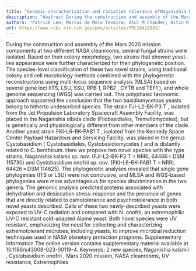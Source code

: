 ```yaml
---
title: "Genomic characterization and radiation tolerance ofNaganishia kalamiisp. nov. andCystobasidium onofriisp. nov. from Mars 2020 mission assembly facilities"
description: "Abstract During the construction and assembly of the Mars 2020 mission components at two different NASA cleanrooms, several fungal strains were isolated. Based on their colony morphology, two strains ..."
authors: "Patrick Leo; Marcus de Melo Texeira; Atul M Chander; Nitin K Singh; Anna C Simpson; Andrey Yurkov; Fathi Karouia; Jason E Stajich; Christopher E Mason; Kasthuri Venkateswaran"
url: https://www.ncbi.nlm.nih.gov/pmc/articles/PMC10422843/
---
```


During the construction and assembly of the Mars 2020 mission components at two different NASA cleanrooms, several fungal strains were isolated. Based on their colony morphology, two strains that showed yeast-like appearance were further characterized for their phylogenetic position. The species-level classification of these two novel strains, using traditional colony and cell morphology methods combined with the phylogenetic reconstructions using multi-locus sequence analysis (MLSA) based on several gene loci (ITS, LSU, SSU, RPB 1, RPB2 , CYTB and TEF1 ), and whole genome sequencing (WGS) was carried out. This polyphasic taxonomic approach supported the conclusion that the two basidiomycetous yeasts belong to hitherto undescribed species. The strain FJI-L2-BK-P3 T , isolated from the Jet Propulsion Laboratory Spacecraft Assembly Facility, was placed in the Naganishia albida clade (Filobasidiales, Tremellomycetes), but is genetically and physiologically different from other members of the clade. Another yeast strain FKI-L6-BK-PAB1 T , isolated from the Kennedy Space Center Payload Hazardous and Servicing Facility, was placed in the genus Cystobasidium ( Cystobasidiales, Cystobasidiomycetes ) and is distantly related to C. benthicum. Here we propose two novel species with the type strains, Naganishia kalamii sp. nov. (FJI-L2-BK-P3 T = NRRL 64466 = DSM 115730) and Cystobasidium onofrii sp. nov. (FKI-L6-BK-PAB1 T = NRRL 64426 = DSM 114625). The phylogenetic analyses revealed that single gene phylogenies (ITS or LSU) were not conclusive, and MLSA and WGS-based phylogenies were more advantageous for species discrimination in the two genera. The genomic analysis predicted proteins associated with dehydration and desiccation stress-response and the presence of genes that are directly related to osmotolerance and psychrotolerance in both novel yeasts described. Cells of these two newly-described yeasts were exposed to UV-C radiation and compared with N. onofrii, an extremophilic UV-C resistant cold-adapted Alpine yeast. Both novel species were UV resistant, emphasizing the need for collecting and characterizing extremotolerant microbes, including yeasts, to improve microbial reduction techniques used in NASA planetary protection programs. Supplementary Information The online version contains supplementary material available at 10.1186/s43008-023-00119-4. Keywords: 2 new species, Naganishia kalamii , Cystobasidium onofrii , Mars 2020 mission, NASA cleanrooms, UV resistance, Extremophiles
